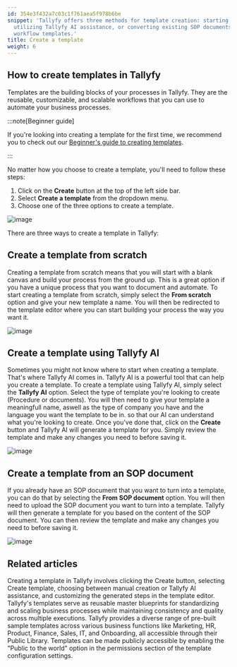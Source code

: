 ```yaml
---
id: 354e3f432a7c03c1f761aea5f978b6be
snippet: 'Tallyfy offers three methods for template creation: starting from scratch,
  utilizing Tallyfy AI assistance, or converting existing SOP documents into automated
  workflow templates.'
title: Create a template
weight: 6
---
```


## How to create templates in Tallyfy

Templates are the building blocks of your processes in Tallyfy. They are the reusable, customizable, and scalable workflows that you can use to automate your business processes.

:::note[Beginner guide]

If you're looking into creating a template for the first time, we recommend you to check out our [Beginner's guide to creating templates](/products/pro/tutorials/your-first-template/).

:::

No matter how you choose to create a template, you'll need to follow these steps:

1. Click on the **Create** button at the top of the left side bar.
2. Select **Create a template** from the dropdown menu.
3. Choose one of the three options to create a template.

![image](https://screenshots.tallyfy.com/tallyfy%2Fpro%2Fdesktop-light-click-create-fullscreen.png)

There are three ways to create a template in Tallyfy:

## Create a template from scratch

Creating a template from scratch means that you will start with a blank canvas and build your process from the ground up. This is a great option if you have a unique process that you want to document and automate. To start creating a template from scratch, simply select the **From scratch** option and give your new template a name. You will then be redirected to the template editor where you can start building your process the way you want it.

![image](https://screenshots.tallyfy.com/tallyfy%2Fpro%2Fdesktop-light-create-template-scratch.png)

## Create a template using Tallyfy AI

Sometimes you might not know where to start when creating a template. That's where Tallyfy AI comes in. Tallyfy AI is a powerful tool that can help you create a template. To create a template using Tallyfy AI, simply select the **Tallyfy AI** option. Select the type of template you're looking to create (Procedure or documents). You will then need to give your template a meaningfull name, aswell as the type of company you have and the language you want the template to be in. so that our AI can understand what you're looking to create. Once you've done that, click on the **Create** button and Tallyfy AI will generate a template for you. Simply review the template and make any changes you need to before saving it.

![image](https://screenshot.launchbrightly.com/tallyfy/pro/desktop-light-create-client-onboarding-template-from-tallyfyAI.png)

## Create a template from an SOP document

If you already have an SOP document that you want to turn into a template, you can do that by selecting the **From SOP document** option. You will then need to upload the SOP document you want to turn into a template. Tallyfy will then generate a template for you based on the content of the SOP document. You can then review the template and make any changes you need to before saving it.

![image](https://screenshots.tallyfy.com/tallyfy%2Fpro%2Fdesktop-light-create-from-sop.png)


## Related articles
<CardGrid>
<LinkTitleCard header="<b>Tutorials > Create your first template</b>" href="/products/pro/tutorials/your-first-template/" > Creating a template in Tallyfy involves clicking the Create button, selecting Create template, choosing between manual creation or Tallyfy AI assistance, and customizing the generated steps in the template editor. </LinkTitleCard>
<LinkTitleCard header="<b>Documenting > Templates</b>" href="/products/pro/documenting/templates/" > Tallyfy's templates serve as reusable master blueprints for standardizing and scaling business processes while maintaining consistency and quality across multiple executions. </LinkTitleCard>
<LinkTitleCard header="<b>Templates > Sample Templates</b>" href="/products/pro/documenting/templates/how-can-i-access-tallyfys-sample-templates/" > Tallyfy provides a diverse range of pre-built sample templates across various business functions like Marketing, HR, Product, Finance, Sales, IT, and Onboarding, all accessible through their Public Library. </LinkTitleCard>
<LinkTitleCard header="<b>Templates > Publish a template</b>" href="/products/pro/documenting/templates/how-to-make-my-tallyfy-template-public/" > Templates can be made publicly accessible by enabling the "Public to the world" option in the permissions section of the template configuration settings. </LinkTitleCard>
</CardGrid>